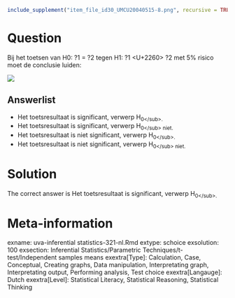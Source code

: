 ```r
include_supplement("item_file_id30_UMCU20040515-8.png", recursive = TRUE)
```
Question
========

Bij het toetsen van H0: ?1 = ?2 tegen H1: ?1 <U+2260> ?2 met 5% risico moet de conclusie luiden:


![](item_file_id30_UMCU20040515-8.png)

Answerlist
----------
* Het toetsresultaat is significant, verwerp H<sub>0<\/sub>.
* Het toetsresultaat is significant, verwerp H<sub>0<\/sub> niet.
* Het toetsresultaat is niet significant, verwerp H<sub>0<\/sub>.
* Het toetsresultaat is niet significant, verwerp H<sub>0<\/sub> niet.

Solution
========

The correct answer is  Het toetsresultaat is significant, verwerp H<sub>0<\/sub>.

Meta-information
================
exname: uva-inferential statistics-321-nl.Rmd
extype: schoice
exsolution: 100
exsection: Inferential Statistics/Parametric Techniques/t-test/Independent samples means
exextra[Type]: Calculation, Case, Conceptual, Creating graphs, Data manipulation, Interpretating graph, Interpretating output, Performing analysis, Test choice
exextra[Langauge]: Dutch
exextra[Level]: Statistical Literacy, Statistical Reasoning, Statistical Thinking
